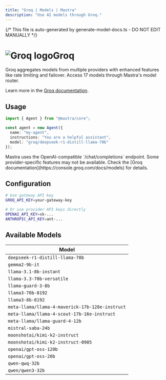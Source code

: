 ```yaml
---
title: "Groq | Models | Mastra"  
description: "Use AI models through Groq."
---
```


{/* This file is auto-generated by generate-model-docs.ts - DO NOT EDIT MANUALLY */}


# <img src="https://models.dev/logos/groq.svg" alt="Groq logo" className="inline w-8 h-8 mr-2 align-middle dark:invert dark:brightness-0 dark:contrast-200" />Groq

Groq aggregates models from multiple providers with enhanced features like rate limiting and failover. Access 17 models through Mastra's model router.

Learn more in the [Groq documentation](https://console.groq.com/docs/models).

## Usage

```typescript
import { Agent } from "@mastra/core";

const agent = new Agent({
  name: "my-agent",
  instructions: "You are a helpful assistant",
  model: "groq/deepseek-r1-distill-llama-70b"
});
```

<Callout type="info">
Mastra uses the OpenAI-compatible `/chat/completions` endpoint. Some provider-specific features may not be available. Check the [Groq documentation](https://console.groq.com/docs/models) for details.
</Callout>

## Configuration

```bash
# Use gateway API key
GROQ_API_KEY=your-gateway-key

# Or use provider API keys directly  
OPENAI_API_KEY=sk-...
ANTHROPIC_API_KEY=ant-...
```


## Available Models

| Model |
|-------|
| `deepseek-r1-distill-llama-70b` |
| `gemma2-9b-it` |
| `llama-3.1-8b-instant` |
| `llama-3.3-70b-versatile` |
| `llama-guard-3-8b` |
| `llama3-70b-8192` |
| `llama3-8b-8192` |
| `meta-llama/llama-4-maverick-17b-128e-instruct` |
| `meta-llama/llama-4-scout-17b-16e-instruct` |
| `meta-llama/llama-guard-4-12b` |
| `mistral-saba-24b` |
| `moonshotai/kimi-k2-instruct` |
| `moonshotai/kimi-k2-instruct-0905` |
| `openai/gpt-oss-120b` |
| `openai/gpt-oss-20b` |
| `qwen-qwq-32b` |
| `qwen/qwen3-32b` |

